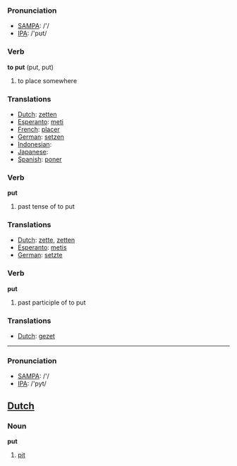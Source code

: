 === Pronunciation ===
*[[w:SAMPA|SAMPA]]: /'/
*[[w:IPA|IPA]]: /'pʊt/

=== Verb ===

'''to put''' (put, put)

# to place somewhere

=== Translations ===
*[[Dutch]]: [[zetten]]
*[[Esperanto]]: [[meti]]
*[[French]]: [[placer]]
*[[German]]: [[setzen]]
*[[Indonesian]]: [[]]
*[[Japanese]]: [[]]
*[[Spanish]]: [[poner]]

=== Verb ===

'''put'''

# past tense of to put

=== Translations ===
*[[Dutch]]: [[zette]], [[zetten]]
*[[Esperanto]]: [[metis]]
*[[German]]: [[setzte]]

=== Verb ===

'''put'''

# past participle of to put

=== Translations ===
*[[Dutch]]: [[gezet]]

----

=== Pronunciation ===
*[[w:SAMPA|SAMPA]]: /'/
*[[w:IPA|IPA]]: /'pyt/

==[[Dutch]]==

=== Noun ===

'''put'''

# [[pit]]